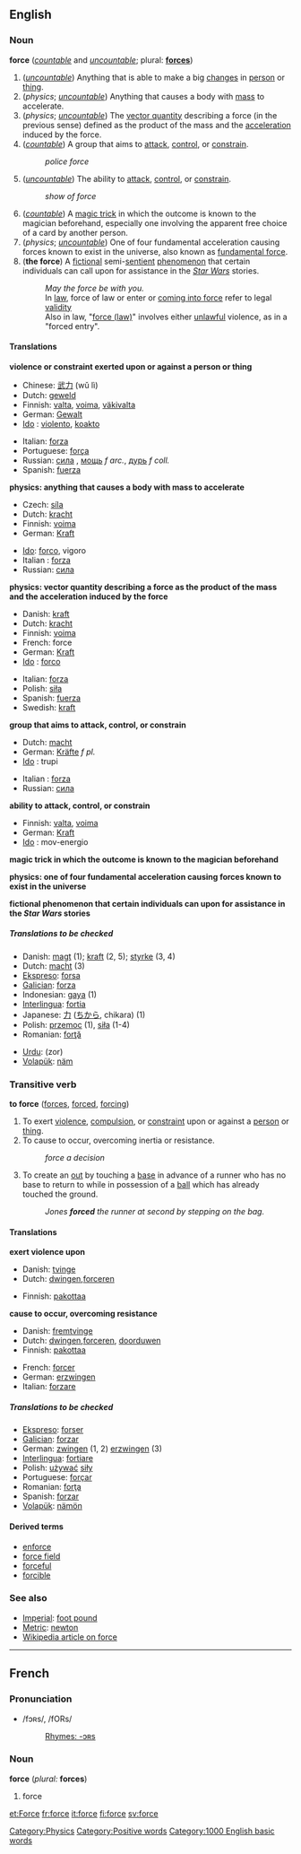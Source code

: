 {{wikipediapar|Force (disambiguation)}}

==English==

===Noun===
'''force''' (''[[countable]]'' and ''[[uncountable]]''; plural: '''[[forces]]''')
# (''[[uncountable]]'') Anything that is able to make a big [[change]]s in [[person]] or [[thing]].
# (''physics''; ''[[uncountable]]'') Anything that causes a body with [[mass]] to accelerate.
# (''physics''; ''[[uncountable]]'') The [[vector quantity]] describing a force (in the previous sense) defined as the product of the mass and the [[acceleration]] induced by the force.
# (''[[countable]]'') A group that aims to [[attack]], [[control]], or [[constrain]].
#:''police force''
# (''[[uncountable]]'') The ability to [[attack]], [[control]], or [[constrain]].
#:''show of force''
# (''[[countable]]'') A [[magic trick]] in which the outcome is known to the magician beforehand, especially one involving the apparent free choice of a card by another person.
# (''physics''; ''[[uncountable]]'') One of four fundamental acceleration causing forces known to exist in the universe, also known as [[fundamental force]].
# ('''the force''') A [[fictional]] semi-[[sentient]] [[phenomenon]] that certain individuals can call upon for assistance in the ''[[w:Star Wars|Star Wars]]'' stories.
#:''May the force be with you.''
#:In [[law]], force of law or enter or [[coming into force]] refer to legal [[validity]]
#: Also in law, "[[w:force (law)|force (law)]]" involves either [[unlawful]] violence, as in a "forced entry".
====Translations====

'''violence or constraint exerted upon or against a person or thing'''
{{top}}
*Chinese: [[武力]] (wǔ lì)
*Dutch: [[geweld]]
*Finnish: [[valta]], [[voima]], [[väkivalta]]
*German: [[Gewalt]] {{f}}
* [[w:Ido|Ido]] : [[violento]], [[koakto]]
{{mid}}
*Italian: [[forza]] {{f}}
*Portuguese: [[força]] {{f}}
*Russian: [[сила]] {{f}}, [[мощь]] ''f arc.'', [[дурь]] ''f coll.''
*Spanish: [[fuerza]] {{f}}
{{bottom}}

'''physics: anything that causes a body with mass to accelerate'''
{{top}}
*Czech: [[síla]]
*Dutch: [[kracht]] {{f}}
*Finnish: [[voima]]
*German: [[Kraft]] {{f}}
{{mid}}
*[[Ido]]: [[forco]], vigoro
* Italian : [[forza]] {{f}}
*Russian: [[сила]] {{f}}
{{bottom}}

'''physics: vector quantity describing a force as the product of the mass and the acceleration induced by the force'''
{{top}}
*Danish: [[kraft]]
*Dutch: [[kracht]] {{f}}
*Finnish: [[voima]]
*French: force {{f}}
*German: [[Kraft]] {{f}}
* [[w:Ido|Ido]] : [[forco]]
{{mid}}
*Italian: [[forza]] {{f}}
*Polish: [[siła]]
*Spanish: [[fuerza]] {{f}}
*Swedish: [[kraft]]
{{bottom}}

'''group that aims to attack, control, or constrain'''
{{top}}
*Dutch: [[macht]]
*German: [[Kräfte]] ''f pl.''
* [[w:Ido|Ido]] : trupi
{{mid}}
* Italian : [[forza]] {{f}}
*Russian: [[сила]] {{f}}
{{bottom}}

'''ability to attack, control, or constrain'''
{{top}}
*Finnish: [[valta]], [[voima]]
*German: [[Kraft]] {{f}}
* [[w:Ido|Ido]] : mov-energio
{{mid}}
{{bottom}}

'''magic trick in which the outcome is known to the magician beforehand'''
{{top}}
{{mid}}
{{bottom}}

'''physics: one of four fundamental acceleration causing forces known to exist in the universe'''
{{top}}
{{mid}}
{{bottom}}

'''fictional phenomenon that certain individuals can upon for assistance in the ''Star Wars'' stories'''
{{top}}
{{mid}}
{{bottom}}

=====Translations to be checked=====
<!--Remove this section once all of the translations below have been moved into the tables above.-->
{{checktrans}}

*Danish: [[magt]] {{c}} (1); [[kraft]] {{c}} (2, 5); [[styrke]] {{c}} (3, 4)
*Dutch: [[macht]] {{f}} (3)
*[[Ekspreso]]: [[forsa]]
*[[Galician]]: [[forza]] {{f}}
*Indonesian: [[gaya]] (1)
*[[Interlingua]]: [[fortia]]
*Japanese: [[力]] ([[ちから]], chikara) (1)
*Polish: [[przemoc]] {{f}} (1), [[siła]] {{f}} (1-4)
*Romanian: [[forţă]] {{f}}

*[[Urdu]]: (zor) {{f}}
*[[Volapük]]: [[näm]]

===Transitive verb===
'''to force''' ([[forces]], [[forced]], [[forcing]])
# To exert [[violence]], [[compulsion]], or [[constraint]] upon or against a [[person]] or [[thing]].
# To cause to occur, overcoming inertia or resistance.
#:''force a decision''
# {{baseball}} To create an [[out]] by touching a [[base]] in advance of a runner who has no base to return to while in possession of a [[ball]] which has already touched the ground.
#: ''Jones '''forced''' the runner at second by stepping on the bag.''

====Translations====

'''exert violence upon'''
{{top}}
*Danish: [[tvinge]]
*Dutch: [[dwingen]],[[forceren]]
{{mid}}
*Finnish: [[pakottaa]]
{{bottom}}

'''cause to occur, overcoming resistance'''
{{top}}
*Danish: [[fremtvinge]]
*Dutch: [[dwingen]],[[forceren]], [[doorduwen]]
*Finnish: [[pakottaa]]
{{mid}}
*French: [[forcer]]
*German: [[erzwingen]]
*Italian: [[forzare]]
{{bottom}}

=====Translations to be checked=====
<!--Remove this section once all of the translations below have been moved into the tables above.-->
{{checktrans}}

*[[Ekspreso]]: [[forser]]
*[[Galician]]: [[forzar]]
*German: [[zwingen]] (1, 2) [[erzwingen]] (3)
*[[Interlingua]]: [[fortiare]]
*Polish: [[używać]] [[siły]]
*Portuguese: [[forçar]]
*Romanian: [[forţa]]
*Spanish: [[forzar]]
*[[Volapük]]: [[nämön]]

====Derived terms====
*[[enforce]]
*[[force field]]
*[[forceful]]
*[[forcible]]

===See also===
*[[Imperial]]: [[foot pound]]
*[[Metric]]: [[newton]]
*[[w:force|Wikipedia article on force]]

[[Category:Physics]]

----

==French==
===Pronunciation===
*/fɔʀs/, /fORs/
*:[[Rhymes:French:-ɔʀs|Rhymes: -ɔʀs]]
===Noun===
'''force''' {{f}} (''plural:'' '''forces''')
# force<!--in which senses?-->

[[Category:Positive words]]
[[Category:1000 English basic words]]

[[et:Force]]
[[fr:force]]
[[it:force]]
[[fi:force]]
[[sv:force]]